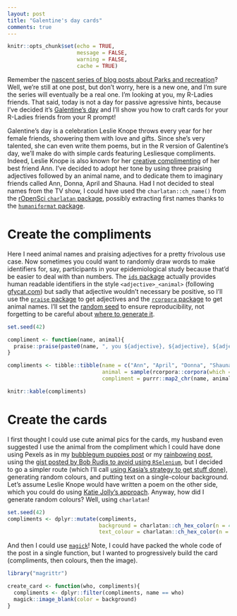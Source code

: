 ```yaml
---
layout: post
title: "Galentine's day cards"
comments: true
---
```

```r
knitr::opts_chunk$set(echo = TRUE,
                      message = FALSE,
                      warning = FALSE, 
                      cache = TRUE) 
```

Remember the [nascent series of blog posts about Parks and recreation](http://www.masalmon.eu/2017/11/05/newborn-serie/)? Well, we're still at one post, but don't worry, here is a new one, and I'm sure the series will eventually be a real one. I'm looking at you, my R-Ladies friends. That said, today is not a day for passive agressive hints, because I've decided it's [Galentine's day](https://en.wikipedia.org/wiki/Galentine%27s_Day) and I'll show you how to craft cards for your R-Ladies friends from your R prompt!


<!--more-->

Galentine's day is a celebration Leslie Knope throws every year for her female friends, showering them with love and gifts. Since she's very talented, she can even write them poems, but in the R version of Galentine's day, we'll make do with simple cards featuring Lesliesque compliments. Indeed, Leslie Knope is also known for her [creative complimenting](https://www.theodysseyonline.com/14-leslie-knope-compliments-ann-perkins-life) of her best friend Ann. I've decided to adopt her tone by using three praising adjectives followed by an animal name, and to dedicate them to imaginary friends called Ann, Donna, April and Shauna. Had I not decided to steal names from the TV show, I could have used the `charlatan::ch_name()` from the [rOpenSci `charlatan` package](https://github.com/ropensci/charlatan), possibly extracting first names thanks to the [`humaniformat` package](https://cran.r-project.org/web/packages/humaniformat/index.html).

# Create the compliments

Here I need animal names and praising adjectives for a pretty frivolous use case. Now sometimes you could want to randomly draw words to make identifiers for, say, participants in your epidemiological study because that'd be easier to deal with than numbers. The [`ids` package](https://github.com/richfitz/ids) actually provides human readable identifiers in the style `<adjective>_<animal>` (following [gfycat.com](https://gfycat.com/)) but sadly that adjective wouldn't necessary be positive, so I'll use the [`praise` package](https://github.com/rladies/praise) to get adjectives and the [`rcorpora` package](https://github.com/gaborcsardi/rcorpora) to get animal names. I'll set the [random seed](http://www.masalmon.eu/2017/04/12/seeds/) to ensure reproducibility, not forgetting to be careful about [where to generate it](http://livefreeordichotomize.com/2018/01/22/a-set-seed-ggplot2-adventure/).

```r
set.seed(42)

compliment <- function(name, animal){
  praise::praise(paste0(name, ", you ${adjective}, ${adjective}, ${adjective} ", animal))
}

compliments <- tibble::tibble(name = c("Ann", "April", "Donna", "Shauna"),
                              animal = sample(rcorpora::corpora(which = "animals/common")$animals, size = 4),
                              compliment = purrr::map2_chr(name, animal, compliment))

knitr::kable(compliments)
```


# Create the cards

I first thought I could use cute animal pics for the cards, my husband even suggested I use the animal from the compliment which I could have done using Pexels as in my [bubblegum puppies post](http://www.masalmon.eu/2018/01/04/bubblegumpuppies/) or my [rainbowing post](http://www.masalmon.eu/2018/01/07/rainbowing/), using the [gist posted by Bob Rudis to avoid using `RSelenium`](https://gist.github.com/hrbrmstr/4cabe4af87bd2c5fe664b0b44a574366), but I decided to go a simpler route (which I'll call [using Kasia's strategy to get stuff done](https://kkulma.github.io/2017-12-29-end-of-year-thoughts/)), generating random colours, and putting text on a single-colour background. Let's assume Leslie Knope would have written a poem on the other side, which you could do using [Katie Jolly's approach](http://katiejolly.io/blog/2018-01-05/random-rupi-markov-chain-poems). Anyway, how did I generate random colours? Well, using `charlatan`!

```r
set.seed(42)
compliments <- dplyr::mutate(compliments, 
                             background = charlatan::ch_hex_color(n = 4), 
                             text_colour = charlatan::ch_hex_color(n = 4))

```

And then I could use [`magick`](https://github.com/ropensci/magick)! Note, I could have packed the whole code of the post in a single function, but I wanted to progressively build the card (compliments, then colours, then the image).

```r
library("magrittr")

create_card <- function(who, compliments){
  compliments <- dplyr::filter(compliments, name == who)
  magick::image_blank(color = background)
}


```